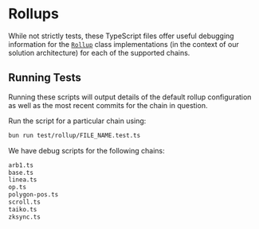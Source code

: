 # Rollups

While not strictly tests, these TypeScript files offer useful debugging information for the [`Rollup`](/architecture#the-rollup) class implementations (in the context of our solution architecture) for each of the supported chains.

## Running Tests

Running these scripts will output details of the default rollup configuration as well as the most recent commits for the chain in question.

Run the script for a particular chain using:

```bash
bun run test/rollup/FILE_NAME.test.ts
```

We have debug scripts for the following chains:

```bash
arb1.ts
base.ts
linea.ts
op.ts
polygon-pos.ts
scroll.ts
taiko.ts
zksync.ts
```